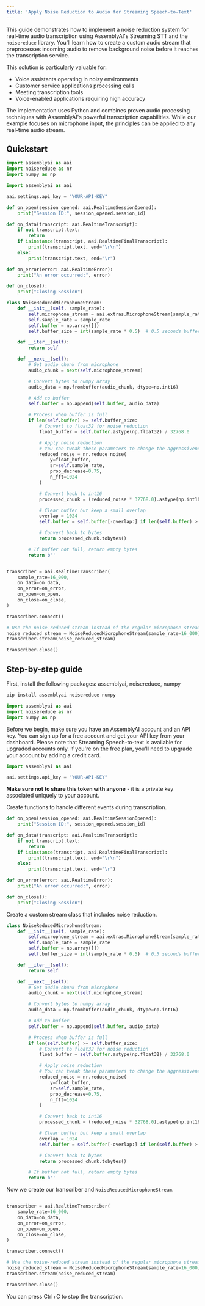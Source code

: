 ```yaml
---
title: 'Apply Noise Reduction to Audio for Streaming Speech-to-Text'
---
```


This guide demonstrates how to implement a noise reduction system for real-time audio transcription using AssemblyAI's Streaming STT and the `noisereduce` library. You'll learn how to create a custom audio stream that preprocesses incoming audio to remove background noise before it reaches the transcription service.

This solution is particularly valuable for:
- Voice assistants operating in noisy environments
- Customer service applications processing calls
- Meeting transcription tools
- Voice-enabled applications requiring high accuracy

The implementation uses Python and combines proven audio processing techniques with AssemblyAI's powerful transcription capabilities. While our example focuses on microphone input, the principles can be applied to any real-time audio stream.

## Quickstart

```python
import assemblyai as aai
import noisereduce as nr
import numpy as np

import assemblyai as aai

aai.settings.api_key = "YOUR-API-KEY"

def on_open(session_opened: aai.RealtimeSessionOpened):
    print("Session ID:", session_opened.session_id)

def on_data(transcript: aai.RealtimeTranscript):
    if not transcript.text:
        return
    if isinstance(transcript, aai.RealtimeFinalTranscript):
        print(transcript.text, end="\r\n")
    else:
        print(transcript.text, end="\r")

def on_error(error: aai.RealtimeError):
    print("An error occurred:", error)

def on_close():
    print("Closing Session")

class NoiseReducedMicrophoneStream:
    def __init__(self, sample_rate):
        self.microphone_stream = aai.extras.MicrophoneStream(sample_rate=sample_rate)
        self.sample_rate = sample_rate
        self.buffer = np.array([])
        self.buffer_size = int(sample_rate * 0.5)  # 0.5 seconds buffer

    def __iter__(self):
        return self

    def __next__(self):
        # Get audio chunk from microphone
        audio_chunk = next(self.microphone_stream)

        # Convert bytes to numpy array
        audio_data = np.frombuffer(audio_chunk, dtype=np.int16)

        # Add to buffer
        self.buffer = np.append(self.buffer, audio_data)

        # Process when buffer is full
        if len(self.buffer) >= self.buffer_size:
            # Convert to float32 for noise reduction
            float_buffer = self.buffer.astype(np.float32) / 32768.0

            # Apply noise reduction
            # You can tweak these parameters to change the aggressiveness of the noise reduction
            reduced_noise = nr.reduce_noise(
                y=float_buffer,
                sr=self.sample_rate,
                prop_decrease=0.75,
                n_fft=1024
            )

            # Convert back to int16
            processed_chunk = (reduced_noise * 32768.0).astype(np.int16)

            # Clear buffer but keep a small overlap
            overlap = 1024
            self.buffer = self.buffer[-overlap:] if len(self.buffer) > overlap else np.array([])

            # Convert back to bytes
            return processed_chunk.tobytes()

        # If buffer not full, return empty bytes
        return b''


transcriber = aai.RealtimeTranscriber(
    sample_rate=16_000,
    on_data=on_data,
    on_error=on_error,
    on_open=on_open,
    on_close=on_close,
)

transcriber.connect()

# Use the noise-reduced stream instead of the regular microphone stream
noise_reduced_stream = NoiseReducedMicrophoneStream(sample_rate=16_000)
transcriber.stream(noise_reduced_stream)

transcriber.close()
```

## Step-by-step guide

First, install the following packages: assemblyai, noisereduce, numpy

```bash
pip install assemblyai noisereduce numpy
```

```python
import assemblyai as aai
import noisereduce as nr
import numpy as np
```

Before we begin, make sure you have an AssemblyAI account and an API key. You can sign up for a free account and get your API key from your dashboard. Please note that Streaming Speech-to-text is available for upgraded accounts only. If you're on the free plan, you'll need to upgrade your account by adding a credit card.


```python
import assemblyai as aai

aai.settings.api_key = "YOUR-API-KEY"
```

**Make sure not to share this token with anyone** - it is a private key associated uniquely to your account.


Create functions to handle different events during transcription.


```python
def on_open(session_opened: aai.RealtimeSessionOpened):
    print("Session ID:", session_opened.session_id)

def on_data(transcript: aai.RealtimeTranscript):
    if not transcript.text:
        return
    if isinstance(transcript, aai.RealtimeFinalTranscript):
        print(transcript.text, end="\r\n")
    else:
        print(transcript.text, end="\r")

def on_error(error: aai.RealtimeError):
    print("An error occurred:", error)

def on_close():
    print("Closing Session")
```

Create a custom stream class that includes noise reduction.


```python
class NoiseReducedMicrophoneStream:
    def __init__(self, sample_rate):
        self.microphone_stream = aai.extras.MicrophoneStream(sample_rate=sample_rate)
        self.sample_rate = sample_rate
        self.buffer = np.array([])
        self.buffer_size = int(sample_rate * 0.5)  # 0.5 seconds buffer

    def __iter__(self):
        return self

    def __next__(self):
        # Get audio chunk from microphone
        audio_chunk = next(self.microphone_stream)

        # Convert bytes to numpy array
        audio_data = np.frombuffer(audio_chunk, dtype=np.int16)

        # Add to buffer
        self.buffer = np.append(self.buffer, audio_data)

        # Process when buffer is full
        if len(self.buffer) >= self.buffer_size:
            # Convert to float32 for noise reduction
            float_buffer = self.buffer.astype(np.float32) / 32768.0

            # Apply noise reduction
            # You can tweak these parameters to change the aggressiveness of the noise reduction
            reduced_noise = nr.reduce_noise(
                y=float_buffer,
                sr=self.sample_rate,
                prop_decrease=0.75,
                n_fft=1024
            )

            # Convert back to int16
            processed_chunk = (reduced_noise * 32768.0).astype(np.int16)

            # Clear buffer but keep a small overlap
            overlap = 1024
            self.buffer = self.buffer[-overlap:] if len(self.buffer) > overlap else np.array([])

            # Convert back to bytes
            return processed_chunk.tobytes()

        # If buffer not full, return empty bytes
        return b''
```

Now we create our transcriber and `NoiseReducedMicrophoneStream`.


```python

transcriber = aai.RealtimeTranscriber(
    sample_rate=16_000,
    on_data=on_data,
    on_error=on_error,
    on_open=on_open,
    on_close=on_close,
)

transcriber.connect()

# Use the noise-reduced stream instead of the regular microphone stream
noise_reduced_stream = NoiseReducedMicrophoneStream(sample_rate=16_000)
transcriber.stream(noise_reduced_stream)

transcriber.close()
```

You can press Ctrl+C to stop the transcription.

